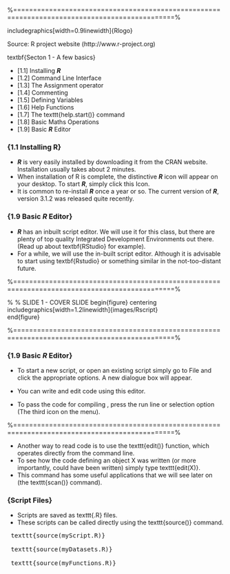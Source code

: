 
 %==============================================================================================%
 

 includegraphics[width=0.9linewidth]{Rlogo}

 

 Source: R project website (http://www.r-project.org)
 



textbf{Secton 1 - A few basics} 

*  [1.1] Installing ***R***      
*  [1.2] Command Line Interface     
*  [1.3] The Assignment operator     
*  [1.4] Commenting      
*  [1.5] Defining Variables     
*  [1.6] Help Functions      
*  [1.7] The texttt{help.start()} command     
*  [1.8] Basic Maths Operations     
*  [1.9] Basic ***R*** Editor      
 
 
### {1.1 Installing R}
 
*  ***R*** is very easily installed by downloading it from the CRAN website. Installation usually takes
 about 2 minutes. 
*  When installation of R is complete, the distinctive ***R*** icon will appear on your
 desktop. To start ***R***, simply click this Icon. 
*  It is common to re-install ***R*** once a year or so. The
 current version of ***R***, version 3.1.2 was released quite recently.
 
 
 

 
### {1.9 Basic ***R*** Editor}
 
*  ***R*** has an inbuilt script editor. We will use it for this class, but there are plenty of top quality
 Integrated Development Environments out there. (Read up about textbf{RStudio} for example).
*  For a while, we will use the in-built script editor. Although it is advisable to start using textbf{Rstudio} or something similar in the not-too-distant future.
 
 
 
 
 %==============================================================================================%
 
 % % SLIDE 1 - COVER SLIDE
 begin{figure}
 centering
 includegraphics[width=1.2linewidth]{images/Rscript}         
 end{figure}
    
 %==============================================================================================%
 
### {1.9 Basic ***R*** Editor}
 
*  To start a new script, or open an existing script simply go to File and click the appropriate
 options. A new dialogue box will appear. 
 
*  You can write and edit code using this editor.
*  To pass the code for compiling , press the run line or selection option (The third icon
 on the menu).
 
 
 %==============================================================================================%
 
 
 
*  Another way to read code is to use the texttt{edit()} function, which operates directly from the
 command line. 
*  To see how the code defining an object X was written (or more importantly,
 could have been written) simply type texttt{edit(X)}. 
*  This command has some useful applications
 that we will see later on (the texttt{scan()} command).
 
 
 
### {Script Files}
 
*  Scripts are saved as texttt{.R} files. 
*  These scripts can be called directly using the texttt{source()} command.
 
 
 <pre>
 texttt{source(myScript.R)}
 
 texttt{source(myDatasets.R)}
 
 texttt{source(myFunctions.R)}
 </pre>
<p>
 
 
 
 
 
